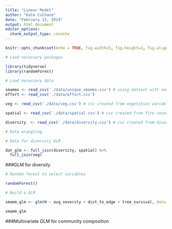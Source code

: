 ```yaml
---
title: "Linear Model"
author: "Kate Culhane"
date: "February 12, 2019"
output: html_document
editor_options: 
  chunk_output_type: console
---
```


```r
knitr::opts_chunk$set(echo = TRUE, fig.width=5, fig.height=3, fig.align='center')
```


```r

# Load necessary packages

library(tidyverse)
library(randomForest)

# Load necessary data

smamms <- read_csv('./data/unique_smamms.csv') # using dataset with one row per unique individual
effort <- read_csv('./data/effort.csv')

veg <- read_csv('./data/veg.csv') # csv created from vegetation variables calculated in '3_habitat.Rmd'

spatial <- read_csv('./data/spatial.csv') # csv created from fire severity spatial variables calculated in '4_spatial.Rmd'

diversity  <- read_csv('./data/diversity.csv') # csv created from diversity estimates calculated in '2_diversity_and_richness.Rmd'

```


```r

# Data wrangling

# Data for diversity GLM

dat_glm <- full_join(diversity, spatial) %>% 
  full_join(veg)

```


###GLM for diversity

```r

# Random forest to select variables

randomForest()

```



```r

# Build a GLM

smamm_glm <- glm(H ~ avg_severity + dist_to_edge + tree_survival, data = dat_glm)

smamm_glm


```

###Multivariate GLM for community composition
